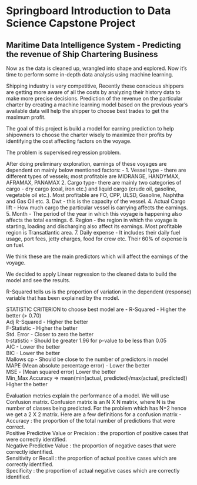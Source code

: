 # Springboard Introduction to Data Science Capstone Project 

## **Maritime Data Intelligence System - Predicting the revenue of Ship Chartering Business**

Now as the data is cleaned up, wrangled into shape and explored. 
Now it's time to perform some in-depth data analysis using machine learning. 

Shipping industry is very competitive, Recently these conscious shippers are getting more aware of all the costs by analyzing their history data to make more precise decisions. Prediction of the revenue on the particular charter by creating a machine learning model based on the previous year's available data will help the shipper to choose best trades to get the maximum profit.  

The goal of this project is build a model for earning prediction to help shipowners to choose the charter wisely to maximize their profits by identifying the cost affecting factors on the voyage.  

The problem is supervised regression problem.

After doing preliminary exploration, earnings of these voyages are dependent on mainly below mentioned factors: - 
1.	Vessel type - there are different types of vessels; most profitable are MIDRANGE, HANDYMAX, AFRAMAX, PANAMAX
2.	Cargo type- there are mainly two categories of cargo - dry cargo (coal, iron etc.) and liquid cargo (crude oil, gasoline, vegetable oil etc.). Most profitable are FO, CPP, ULSD, Gasoline, Naphtha and Gas Oil etc.
3.	Dwt - this is the capacity of the vessel. 
4.	Actual Cargo lift - How much cargo the particular vessel is carrying affects the earnings.
5.	Month - The period of the year in which this voyage is happening also affects the total earnings.
6.	Region - the region in which the voyage is starting, loading and discharging also affect its earnings. Most profitable region is Transatlantic area.
7.	Daily expense - It includes their daily fuel usage, port fees, jetty charges, food for crew etc. Their 60% of expense is on fuel.

We think these are the main predictors which will affect the earnings of the voyage.

We decided to apply Linear regression to the cleaned data to build the model and see the results.

R-Squared tells us is the proportion of variation in the dependent (response) variable that has been explained by the model.

STATISTIC	CRITERION to choose best model are - 
R-Squared -	Higher the better (> 0.70)  
Adj R-Squared -	Higher the better  
F-Statistic -	Higher the better  
Std. Error -	Closer to zero the better  
t-statistic -	Should be greater 1.96 for p-value to be less than 0.05  
AIC -	Lower the better  
BIC -	Lower the better  
Mallows cp -	Should be close to the number of predictors in model  
MAPE (Mean absolute percentage error) -	Lower the better  
MSE - (Mean squared error)	Lower the better  
Min_Max Accuracy => mean(min(actual, predicted)/max(actual, predicted))	Higher the better  

Evaluation metrics explain the performance of a model. We will use Confusion matrix.
Confusion matrix is an N X N matrix, where N is the number of classes being predicted. For the problem which has N=2 hence we get a 2 X 2 matrix. Here are a few definitions for a confusion matrix -   
Accuracy : the proportion of the total number of predictions that were correct.  
Positive Predictive Value or Precision : the proportion of positive cases that were correctly identified.  
Negative Predictive Value : the proportion of negative cases that were correctly identified.  
Sensitivity or Recall : the proportion of actual positive cases which are correctly identified.  
Specificity : the proportion of actual negative cases which are correctly identified.  
